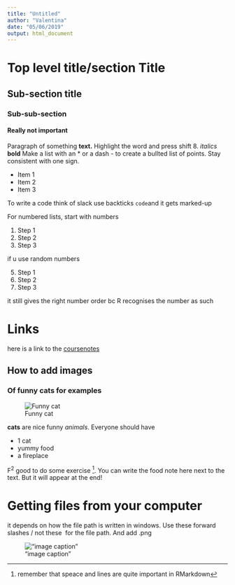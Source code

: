 ```yaml
---
title: "Untitled"
author: "Valentina"
date: "05/06/2019"
output: html_document
---
```


# Top level title/section Title

## Sub-section title 

### Sub-sub-section

#### Really not important

Paragraph of something **text.** Highlight the word and press shift 8.
_italics_
**bold**
Make a list with an * or a dash - to create a bullted list of points. Stay consistent with one sign.

* Item 1
* Item 2
* Item 3

To write a code think of slack
use backticks ` code`and it gets marked-up

For numbered lists, start with numbers

1. Step 1
2. Step 2
3. Step 3

if u use random numbers

5. Step 1
4. Step 2
7. Step 3

it still gives the right number order bc R recognises the number as such

# Links

here is a link to the [coursenotes](https://csiro-data-school.github.io/rmarkdown/02-Writing-Rmarkdown/index.html)

## How to add images

### Of funny cats for examples

![Funny cat](http://images1.fanpop.com/images/image_uploads/Funny-Cat-Pictures-animal-humor-935491_500_375.jpg)

**cats** are nice funny _animals_. Everyone should have

* 1 cat
* yummy food
* a fireplace

F^2^
good to do some exercise [^1]. You can write the food note here next to the text. But it will appear at the end!

[^1]: remember that speace and lines are quite important in RMarkdown
 
# Getting files from your computer

it depends on how the file path is written in windows. Use these forward slashes / not these \ for the file path. And add .png
 
 !["image caption"](C:/Users/Valentina/Pictures/SLING.PNG)
 
